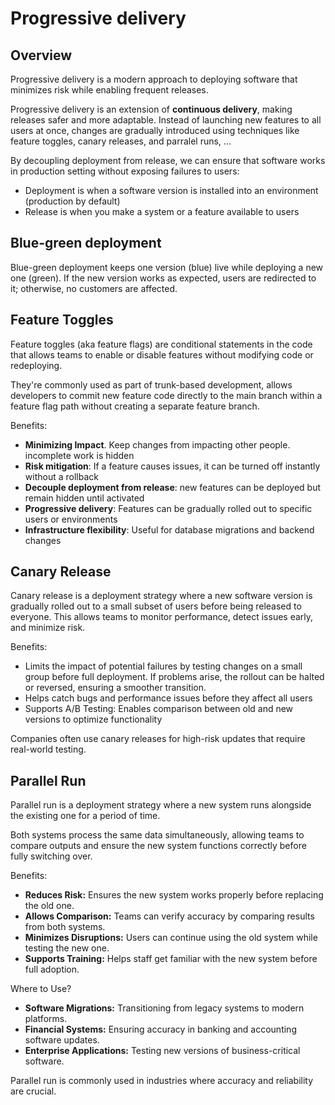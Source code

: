 # Progressive delivery

## Overview

Progressive delivery is a modern approach to deploying software that minimizes risk while enabling frequent releases.

Progressive delivery is an extension of **continuous delivery**, making releases safer and more adaptable. Instead of launching new features to all users at once, changes are gradually introduced using techniques like feature toggles, canary releases, and parralel runs, ...

By decoupling deployment from release, we can ensure that software works in production setting without exposing failures to users:
- Deployment is when a software version is installed into an environment (production by default)
- Release is when you make a system or a feature available to users



## Blue-green deployment

Blue-green deployment keeps one version (blue) live while deploying a new one (green). If the new version works as expected, users are redirected to it; otherwise, no customers are affected.


## Feature Toggles

Feature toggles (aka feature flags) are conditional statements in the code that allows teams to enable or disable features without modifying code or redeploying.

They're commonly used as part of trunk-based development, allows developers to commit new feature code directly to the main branch within a feature flag path without creating a separate feature branch.

Benefits:
- **Minimizing Impact**. Keep changes from impacting other people. incomplete work is hidden
- **Risk mitigation**: If a feature causes issues, it can be turned off instantly without a rollback
- **Decouple deployment from release**: new features can be deployed but remain hidden until activated
- **Progressive delivery**: Features can be gradually rolled out to specific users or environments
- **Infrastructure flexibility**: Useful for database migrations and backend changes


## Canary Release

Canary release is a deployment strategy where a new software version is gradually rolled out to a small subset of users before being released to everyone. This allows teams to monitor performance, detect issues early, and minimize risk.

Benefits:

- Limits the impact of potential failures by testing changes on a small group before full deployment. If problems arise, the rollout can be halted or reversed, ensuring a smoother transition.
- Helps catch bugs and performance issues before they affect all users
- Supports A/B Testing: Enables comparison between old and new versions to optimize functionality

Companies often use canary releases for high-risk updates that require real-world testing.


## Parallel Run

Parallel run is a deployment strategy where a new system runs alongside the existing one for a period of time.

Both systems process the same data simultaneously, allowing teams to compare outputs and ensure the new system functions correctly before fully switching over.  

Benefits:

- **Reduces Risk:** Ensures the new system works properly before replacing the old one.  
- **Allows Comparison:** Teams can verify accuracy by comparing results from both systems.  
- **Minimizes Disruptions:** Users can continue using the old system while testing the new one.  
- **Supports Training:** Helps staff get familiar with the new system before full adoption.  

Where to Use?

- **Software Migrations:** Transitioning from legacy systems to modern platforms.  
- **Financial Systems:** Ensuring accuracy in banking and accounting software updates.  
- **Enterprise Applications:** Testing new versions of business-critical software.  

Parallel run is commonly used in industries where accuracy and reliability are crucial.
